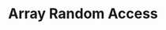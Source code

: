 ---
id: "ds_tf_easy_011"
questionType: "TRUE_FALSE"
title: "Array Random Access"
statement: "Arrays allow random access to elements."
difficulty: "EASY"
category: "Data Structures"
correctAnswer: true
explanation: "Elements in arrays can be accessed directly by index."
---